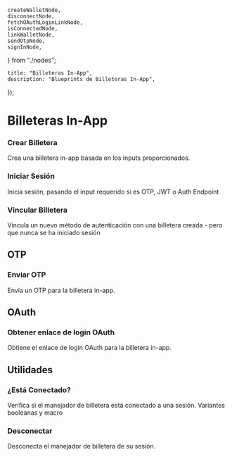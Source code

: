 	createWalletNode,
	disconnectNode,
	fetchOAuthLoginLinkNode,
	isConnectedNode,
	linkWalletNode,
	sendOtpNode,
	signInNode,
} from "./nodes";

	title: "Billeteras In-App",
	description: "Blueprints de Billeteras In-App",
});

# Billeteras In-App

### Crear Billetera
Crea una billetera in-app basada en los inputs proporcionados.
<Blueprint code={createWalletNode} className='w-full h-48' />

### Iniciar Sesión
Inicia sesión, pasando el input requerido si es OTP, JWT o Auth Endpoint
<Blueprint code={signInNode} className='w-full h-40' />

### Vincular Billetera
Vincula un nuevo método de autenticación con una billetera creada - pero que nunca se ha iniciado sesión
<Blueprint code={linkWalletNode} className='w-full h-40' />

## OTP

### Enviar OTP
Envía un OTP para la billetera in-app.
<Blueprint code={sendOtpNode} className='w-full h-40' />

## OAuth

### Obtener enlace de login OAuth
Obtiene el enlace de login OAuth para la billetera in-app.
<Blueprint code={fetchOAuthLoginLinkNode} className='w-full h-40' />

## Utilidades

### ¿Está Conectado?
Verifica si el manejador de billetera está conectado a una sesión. Variantes booleanas y macro
<Blueprint code={isConnectedNode} className='w-full h-48' />

### Desconectar
Desconecta el manejador de billetera de su sesión.
<Blueprint code={disconnectNode} className='w-full h-28' />
